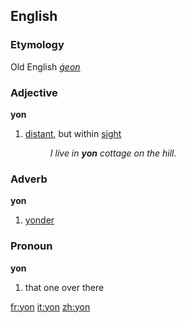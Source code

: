 ==English==
===Etymology===
Old English ''[[ġeon]]''
===Adjective===
'''yon'''
# [[distant]], but within [[sight]]
#:''I live in '''yon''' cottage on the hill.''
===Adverb===
'''yon'''
# [[yonder]]
===Pronoun===
'''yon'''
# that one over there

[[fr:yon]]
[[it:yon]]
[[zh:yon]]